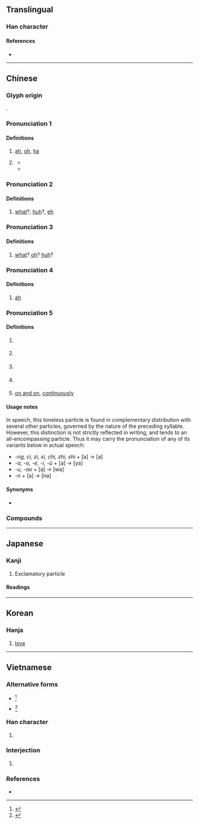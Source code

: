 {{character info}}
==Translingual==
{{stroke order|strokes=11}}

===Han character===
{{Han char|rn=30|rad=口|as=08|sn=11|four=61020|canj=RNLR|ids=⿰口阿}}

====References====
* {{Han ref|kx=0195.040|dkj=03808|dj=0416.050|hdz=10634.180|uh=554A|ud=21834|bh=B0DA|bd=45274}}

----

==Chinese==
{{zh-forms}}

===Glyph origin===
{{Han compound|ls=psc|口|c1=s|t1=mouth|阿|c2=p}}.

===Pronunciation 1===
{{zh-pron
|m=ā
|c=aa1
|mn=ml:a/ah/--ah
|ma=Zh-ā.ogg
|cat=intj
}}

====Definitions====
{{zh-hanzi}}

# {{n-g|Used by itself to express surprise.}} [[ah]], [[oh]], [[ha]]
#: {{zh-x|'''啊{Ā}'''！我 又 贏 了！|'''Ha'''! I've won again!}}
# {{n-g|Used to express affirmation or commandment.}}
#: {{zh-x|好 孩子{zi}，乖，聽話，啊{ā}！別 哭 了，啊{ā}！}}
#* {{zh-x|你 多{duó} 乖 呀，你 是 媽媽{ma} 最 乖 的 孩子{zi} 了，啊{ā}！||M-BJ|ref='''2004''', {{w2|zh|pref=《|家有儿女|suf=》}}, episode 13<!--, 16:30-->}}
#* {{zh-x|哎，你 什麼 時候{hou} 抽 空{kòng}兒{r} 給 我們 ^佳-佳{jia} 複習 複習 功課，讓 她 提高 提高 學習 水平 啊{ā}！||ref='''2004''', {{w2|zh|pref=《|家有儿女|suf=》}}, episode 15<!--, 1:58-->}}

===Pronunciation 2===
{{zh-pron
|m=á
|c=aa2
|cat=intj
}}

====Definitions====
{{zh-hanzi}}

# {{n-g|Used to indicate doubt or questioning.}} [[what]]?, [[huh]]?, [[eh]]
#: {{zh-x|'''啊{Á}'''？你 說 什麼？|Huh, what did you say?}}

===Pronunciation 3===
{{zh-pron
|m=ǎ
|c=
|cat=intj,part
}}

====Definitions====
{{zh-hanzi}}

# {{n-g|Used to indicate puzzled surprise.}} [[what]]? [[oh]]? [[huh]]?
#: {{zh-x|'''啊{Ǎ}'''！真 有 這 事兒{r}？|What? Is that really so?}}

===Pronunciation 4===
{{zh-pron
|m=à
|c=aa6
|cat=intj
}}

====Definitions====
{{zh-hanzi}}

# {{n-g|Used to indicate agreement/approval.}} [[ah]]
#: {{zh-x|'''啊{À}'''，好 吧。|Well, OK.}}

===Pronunciation 5===
{{zh-pron
|m=a
|c=aa3
|ma=Zh-a.ogg
|w=0a,0hha
|cat=part
}}

====Definitions====
{{zh-hanzi}}

# {{n-g|Sentence-final particle expressing surprise.}}
#: {{zh-x|你 不 來 '''啊{a}'''？|So you're not coming?}}
# {{n-g|Sentence-final particle expressing exclamation, excitement or enthusiasm.}}
#: {{zh-x|多 好 的 天兒{r} '''啊{a}'''！|What a fine day!}}
#: {{zh-x|謝謝 '''啊{a}'''|Thanks.}}
# {{n-g|Sentence-final particle softening the request.}}
#: {{zh-x|老 ^王 '''啊{a}'''，這 可 不行 '''啊{a}'''！|Wang, this won't do!}}
# {{n-g|Used in enumerations, for confirmation (often untranslated).}}
#: {{zh-x|錢 '''啊{a}'''，書 '''啊{a}'''，表 '''啊{a}'''，我 都 丟 了。|Money, books, watch, I lost everything.}}
# [[on and on]], [[continuously]]

====Usage notes====
In speech, this toneless particle is found in complementary distribution with several other particles, governed by the nature of the preceding syllable. However, this distinction is not strictly reflected in writing, and {{lang|zh|啊}} tends to an all-encompassing particle. Thus it may carry the pronunciation of any of its variants below in actual speech:

* ''-ng, ci, zi, si, chi, zhi, shi'' + [a] → {{lang|zh|啊}} [a]
* ''-a, -o, -e, -i, -ü'' + [a] → {{zh-l|*呀}} [ya]
* ''-u, -ao'' + [a] → {{zh-l|*哇}} [wa]
* ''-n'' + [a] → {{zh-l|*哪}} [na]

====Synonyms====
* {{q|Cantonese}} {{zh-l|呀|tr=-}}

===Compounds===
{{zh-der|啊呀|啊哈|啊唷|啊喲|揀啊揀，揀著一個賣龍眼/揀啊揀，揀著一个賣龍眼/拣啊拣，拣着一个卖龙眼:kéng--ah kéng, kéng-tio̍h chi̍t ê bē lêng-géng;Hokkien}}

{{zh-cat|Beginning}}

----

==Japanese==

===Kanji===
{{ja-kanji|grade=|rs=口08}}

# Exclamatory particle

====Readings====
{{ja-readings
|goon=あ
|kanon=あ
|kun=こえ-<こゑ-
}}

----

==Korean==

===Hanja===
{{ko-hanja|hangeul=아|rv=a|mr=a}}

# [[love]]

----

==Vietnamese==

===Alternative forms===
* {{alter|vi|{{vi-l|啞|ạ}}}}<ref name=gdhn>{{vi-ref|Trần (2004).}}</ref>
* {{alter|vi|{{vi-l|亞|a}}}}<ref name=gdhn>{{vi-ref|Trần (2004).}}</ref>

===Han character===
{{vi-readings|rs=口08
|hanviet=a-tdcntd;genibrel
|phienthiet=
|nom=a-tdcndg;gdhn, à-tdcndg;gdhn, ơ-tdcntd, ạ-gdhn
}}

# {{rfdef|vi|sort=口08}}

===Interjection===
{{vi-pos|interjection|sc=Hani}}

# {{Nom form of|a|{{n-g|Used in the beginning of a sentence to indicate questioning}}: [[ah]], [[oh]], [[ha]]}}
#: {{uxi|vi|'''啊'''[[困]][[碎]]！|tr='''A''' [[khốn]] [[tôi]] !|'''Ha'''! I'm so unlucky!}}

===References===
<references/>
* {{thcwd|7043}}
